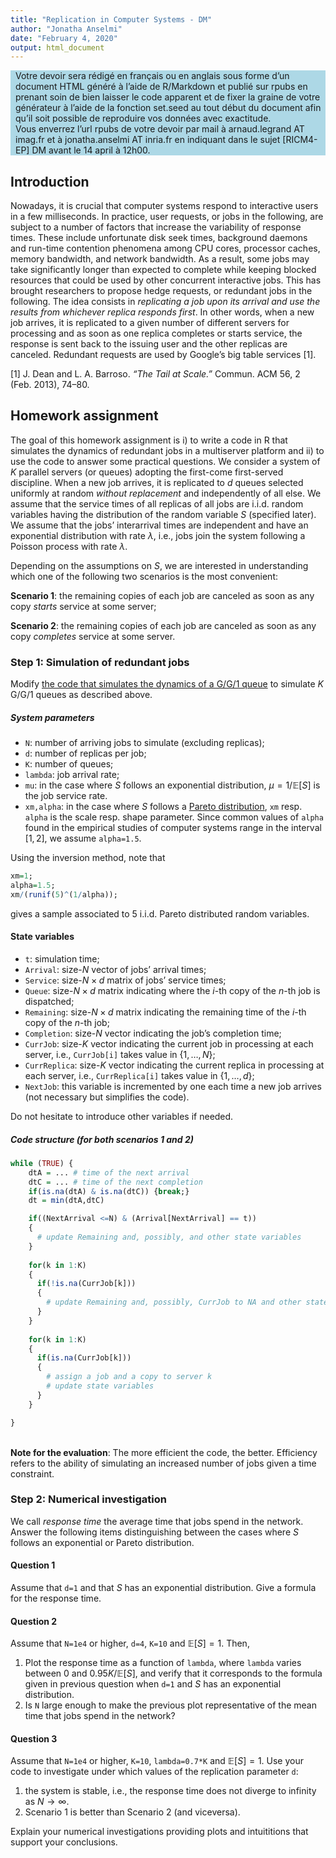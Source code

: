```yaml
---
title: "Replication in Computer Systems - DM"
author: "Jonatha Anselmi"
date: "February 4, 2020"
output: html_document
---
```



<div class="org-src-container" style="background-color:lightblue;">
<p style="margin: 8px 0px 8px 8px;">
Votre devoir sera rédigé en français ou en anglais sous forme d'un document HTML généré à l'aide de R/Markdown et publié sur rpubs en prenant soin de bien laisser le code apparent et de fixer la graine de votre générateur à l'aide de la fonction set.seed au tout début du document afin qu’il soit possible de reproduire vos données avec exactitude.
<br>
Vous enverrez l'url rpubs de votre devoir par mail à arnaud.legrand AT imag.fr et à jonatha.anselmi AT inria.fr en indiquant dans le sujet [RICM4-EP] DM avant le 14 april à 12h00.
</p>
</div>




## Introduction

Nowadays, it is crucial that computer systems respond to interactive users in a few milliseconds. 
In practice, user requests, or jobs in the following, are subject to a number of factors that increase the variability of response times.
These include unfortunate disk seek times, background daemons and run-time contention phenomena among CPU cores, processor caches, memory bandwidth, and network bandwidth.
As a result, some jobs may take significantly longer than expected to complete while keeping blocked resources that could be used by other concurrent interactive jobs.
This has brought researchers to propose hedge requests, or redundant jobs in the following. The idea consists in <i>replicating a job upon its arrival and use the results from whichever replica responds first</i>. In other words, when a new job arrives, it is replicated to a given number of different servers for processing and as soon as one replica completes or starts service, the response is sent back to the issuing user and the other replicas are canceled. Redundant requests are used by Google's big table services [1].


[1] J. Dean and L. A. Barroso. <i>"The Tail at Scale."</i> Commun. ACM 56, 2 (Feb. 2013), 74--80.


## Homework assignment

The goal of this homework assignment is i) to write a code in R that simulates the dynamics of redundant jobs in a multiserver platform and ii) to use the code to answer some practical questions. 
We consider a system of $K$ parallel servers (or queues) adopting the first-come first-served discipline. When a new job arrives, it is replicated to $d$ queues selected uniformly at random <i>without replacement</i> and independently of all else. We assume that the service times of all replicas of all jobs are i.i.d. random variables having the distribution of the random variable $S$ (specified later). We assume that the jobs' interarrival times are independent and have an exponential distribution with rate $\lambda$, i.e., jobs join the system following a Poisson process with rate $\lambda$.

Depending on the assumptions on $S$, we are interested in understanding which one of the following two scenarios is the most convenient:


<b>Scenario 1</b>: the remaining copies of each job are canceled as soon as any copy <i>starts</i> service at some server;
</li>
<b>Scenario 2</b>: the remaining copies of each job are canceled as soon as any copy <i>completes</i> service at some server.


### Step 1: Simulation of redundant jobs

Modify <a href="http://polaris.imag.fr/arnaud.legrand/teaching/2019/RICM4_EP.php#orge330de7" target="new">the code that simulates the dynamics of a G/G/1 queue</a> to simulate $K$ G/G/1 queues  as described above. 

##### System parameters
<ul  class="org-ul">
<li> <code>N</code>: number of arriving jobs to simulate (excluding replicas);</li>
<li> <code>d</code>: number of replicas per job;</li>
<li> <code>K</code>: number of queues;</li>
<li> <code>lambda</code>: job arrival rate; </li>
<li> <code>mu</code>: in the case where $S$ follows an exponential distribution, $\mu=1/\mathbb{E}[S]$ is the job service rate.   </li>
<li> <code>xm,alpha</code>: in the case where $S$ follows a <a href="https://en.wikipedia.org/wiki/Pareto_distribution" target="new">Pareto distribution</a>, <code>xm</code> resp. <code>alpha</code> is the scale resp. shape parameter. Since common values of <code>alpha</code> found in the empirical studies of computer systems range in the interval $[1,2]$, we assume <code>alpha=1.5</code>.
</li>
</ul>

Using the inversion method, note that 

```r
xm=1;
alpha=1.5;
xm/(runif(5)^(1/alpha));
```
gives a sample associated to 5 i.i.d. Pareto distributed random variables.


#### State variables

<ul  class="org-ul">
<li>  <code>t</code>: simulation time; </li>
<li> <code>Arrival</code>:  size-$N$ vector of jobs' arrival times;   </li>
<li> <code>Service</code>: size-$N\times d$ matrix of jobs' service times; </li>
<li> <code>Queue</code>: size-$N\times d$ matrix indicating where the $i$-th copy of the $n$-th job is dispatched; </li>
<li> <code>Remaining</code>: size-$N\times d$ matrix indicating the remaining time of the $i$-th copy of the $n$-th job; </li>
<li> <code>Completion</code>: size-$N$ vector indicating the job's completion time; </li>
<li> <code>CurrJob</code>: size-$K$ vector indicating the current job in processing at each server, i.e., <code>CurrJob[i]</code> takes value in $\{1,\ldots,N\}$; </li>
<li> <code>CurrReplica</code>: size-$K$ vector indicating the current replica in processing at each server, i.e., <code>CurrReplica[i]</code> takes value in $\{1,\ldots,d\}$; </li>
<li><code>NextJob</code>: this variable is incremented by one each time a new job arrives (not necessary but simplifies the code).</li>
 
</ul>

Do not hesitate to introduce other variables if needed.


##### Code structure (for both scenarios 1 and 2)
```r

while (TRUE) {
    dtA = ... # time of the next arrival
    dtC = ... # time of the next completion
    if(is.na(dtA) & is.na(dtC)) {break;}
    dt = min(dtA,dtC)

    if((NextArrival <=N) & (Arrival[NextArrival] == t)) 
    {
      # update Remaining and, possibly, and other state variables
    }
    
    for(k in 1:K)
    {
      if(!is.na(CurrJob[k]))
      {
        # update Remaining and, possibly, CurrJob to NA and other state variables
      }
    }
    
    for(k in 1:K)
    {
      if(is.na(CurrJob[k]))
      {
        # assign a job and a copy to server k
        # update state variables
      }
    }

}
```

<br>
<b>Note for the evaluation</b>: The more efficient the code, the better. Efficiency refers to the ability of simulating an increased number of jobs given a time constraint.


### Step 2: Numerical investigation

We call <i>response time</i> the average time that jobs spend in the network.
Answer the following items distinguishing between the cases where $S$ follows an exponential or Pareto distribution.

#### Question 1
Assume that <code>d=1</code> and that $S$ has an exponential distribution. Give a formula for the response time.


#### Question 2

Assume that <code>N=1e4</code> or higher, <code>d=4</code>, <code>K=10</code> and $\mathbb{E}[S]=1$. Then,
<ol>
<li> 
Plot the response time as a function of <code>lambda</code>, where <code>lambda</code> varies between 0 and $0.95 K /\mathbb{E}[S]$, and verify that it corresponds to the formula given in previous question when <code>d=1</code> and $S$ has an exponential distribution.
</li>
<li>
Is <code>N</code> large enough to make the previous plot representative of the mean time that jobs spend in the network?
</li>
</ol>

#### Question 3

Assume that <code>N=1e4</code> or higher, <code>K=10</code>, <code>lambda=0.7*K</code> and $\mathbb{E}[S]=1$. 
Use your code to investigate under which values of the replication parameter <code>d</code>:
<ol>
<li> the system is stable, i.e., the response time does not diverge to infinity as $N\to\infty$.
</li>

<li> Scenario 1 is better than Scenario 2 (and viceversa).
</li>
</ol>
Explain your numerical investigations providing plots and intuititions that support your conclusions.



<br>
<br>
<br>


